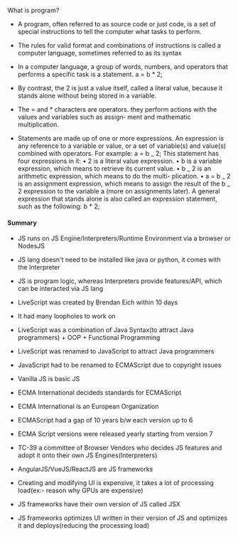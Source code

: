 What is program?

- A program, often referred to as source code or just code, is a set of
  special instructions to tell the computer what tasks to perform.
- The rules for valid format and combinations of instructions is called
  a computer language, sometimes referred to as its syntax
- In a computer language, a group of words, numbers, and operators
  that performs a specific task is a statement. a = b \* 2;

- By contrast, the 2 is just a value itself, called a literal value, because it
  stands alone without being stored in a variable.

- The = and \* characters are operators. they perform actions with the values and variables such as assign‐
  ment and mathematic multiplication.

- Statements are made up of one or more expressions. An expression is
  any reference to a variable or value, or a set of variable(s) and
  value(s) combined with operators.
  For example:
  a = b _ 2;
  This statement has four expressions in it:
  • 2 is a literal value expression.
  • b is a variable expression, which means to retrieve its current
  value.
  • b _ 2 is an arithmetic expression, which means to do the multi-
  plication.
  • a = b _ 2 is an assignment expression, which means to assign
  the result of the b _ 2 expression to the variable a (more on
  assignments later).
  A general expression that stands alone is also called an expression
  statement, such as the following:
  b \* 2;

#### Summary

- JS runs on JS Engine/Interpreters/Runtime Environment via a browser or NodesJS

- JS lang doesn't need to be installed like java or python, it comes with the Interpreter

- JS is program logic, whereas Interpreters provide features/API, which can be interacted via JS lang

- LiveScript was created by Brendan Eich within 10 days

- It had many loopholes to work on

- LiveScript was a combination of Java Syntax(to attract Java programmers) + OOP + Functional Programming

- LiveScript was renamed to JavaScript to attract Java programmers

- JavaScript had to be renamed to ECMAScript due to copyright issues

- Vanilla JS is basic JS

- ECMA International decideds standards for ECMAScript

- ECMA International is an European Organization

- ECMAScript had a gap of 10 years b/w each version up to 6

- ECMA Script versions were released yearly starting from version 7

- TC-39 a committee of Browser Vendors who decides JS features and adopt it onto their own JS Engines(Interpreters)

- AngularJS/VueJS/ReactJS are JS frameworks

- Creating and modifying UI is expensive, it takes a lot of processing load(ex:- reason why GPUs are expensive)

- JS frameworks have their own version of JS called JSX

- JS frameworks optimizes UI written in their version of JS and optimizes it and deploys(reducing the processing load)
